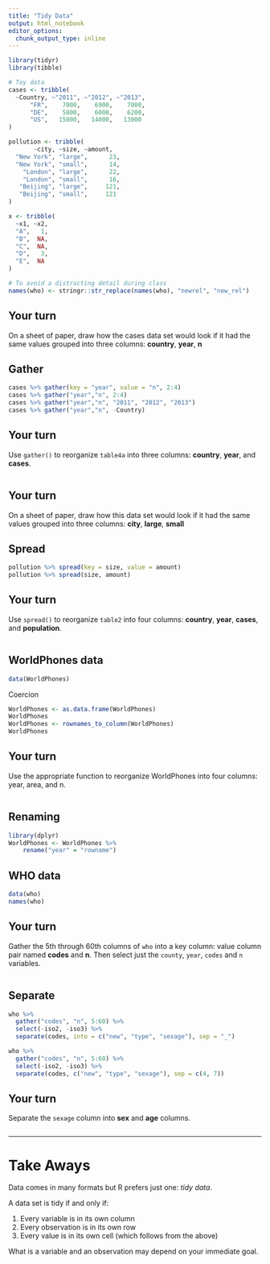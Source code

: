 ```yaml
---
title: "Tidy Data"
output: html_notebook
editor_options: 
  chunk_output_type: inline
---
```


```r
library(tidyr)
library(tibble)

# Toy data
cases <- tribble(
  ~Country, ~"2011", ~"2012", ~"2013",
      "FR",    7000,    6900,    7000,
      "DE",    5800,    6000,    6200,
      "US",   15000,   14000,   13000
)

pollution <- tribble(
       ~city, ~size, ~amount,
  "New York", "large",      23,
  "New York", "small",      14,
    "London", "large",      22,
    "London", "small",      16,
   "Beijing", "large",     121,
   "Beijing", "small",     121
)

x <- tribble(
  ~x1, ~x2,
  "A",   1,
  "B",  NA,
  "C",  NA,
  "D",   3,
  "E",  NA
)

# To avoid a distracting detail during class
names(who) <- stringr::str_replace(names(who), "newrel", "new_rel")
```

## Your turn

On a sheet of paper, draw how the cases data set would look if it had the same values grouped into three columns: **country**, **year**, **n**

## Gather

```r
cases %>% gather(key = "year", value = "n", 2:4)
cases %>% gather("year","n", 2:4)
cases %>% gather("year","n", "2011", "2012", "2013")
cases %>% gather("year","n", -Country)
```

## Your turn

Use `gather()` to reorganize `table4a` into three columns: **country**, **year**, and **cases**.

```r

```

## Your turn

On a sheet of paper, draw how this data set would look if it had the same values grouped into three columns: **city**, **large**, **small**

## Spread 

```r
pollution %>% spread(key = size, value = amount)
pollution %>% spread(size, amount)
```

## Your turn

Use `spread()` to reorganize `table2` into four columns: **country**, **year**, **cases**, and **population**.

```r

```

## WorldPhones data
```r
data(WorldPhones)
```

Coercion

```r
WorldPhones <- as.data.frame(WorldPhones)
WorldPhones 
WorldPhones <- rownames_to_column(WorldPhones)
WorldPhones
```

## Your turn
Use the appropriate function to reorganize WorldPhones into four columns: year, area, and n.

```r

```

## Renaming

```r
library(dplyr)
WorldPhones <- WorldPhones %>%
    rename("year" = "rowname")
```


## WHO data

```r
data(who)
names(who)
```

## Your turn

Gather the 5th through 60th columns of `who` into a key column: value column pair named **codes** and **n**. Then select just the `county`, `year`, `codes` and `n` variables.

```r

```

## Separate

```r
who %>%
  gather("codes", "n", 5:60) %>%
  select(-iso2, -iso3) %>%
  separate(codes, into = c("new", "type", "sexage"), sep = "_")
```

```r
who %>%
  gather("codes", "n", 5:60) %>%
  select(-iso2, -iso3) %>%
  separate(codes, c("new", "type", "sexage"), sep = c(4, 7))
```

## Your turn

Separate the `sexage` column into **sex** and **age** columns.

```r

```


***

# Take Aways

Data comes in many formats but R prefers just one: _tidy data_.

A data set is tidy if and only if:

1. Every variable is in its own column
2. Every observation is in its own row
3. Every value is in its own cell (which follows from the above)

What is a variable and an observation may depend on your immediate goal.

